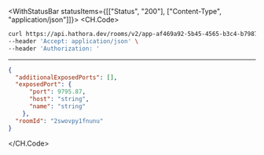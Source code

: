 

<WithStatusBar statusItems={[["Status", "200"], ["Content-Type", "application/json"]]}>
  <CH.Code>
  ```bash Example Request
  curl https://api.hathora.dev/rooms/v2/app-af469a92-5b45-4565-b3c4-b79878de67d2/connectioninfo/2swovpy1fnunu \
--header 'Accept: application/json' \
--header 'Authorization: '
  ```
  ---

  ```json Example Response
  {
    "additionalExposedPorts": [],
    "exposedPort": {
        "port": 9795.87,
        "host": "string",
        "name": "string"
      },
    "roomId": "2swovpy1fnunu"
  }
  ```
  </CH.Code>
</WithStatusBar>

